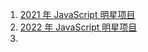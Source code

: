 1. [2021 年 JavaScript 明星项目](https://risingstars.js.org/2021/zh)
2. [2022 年 JavaScript 明星项目](https://risingstars.js.org/2022/zh)
3.
